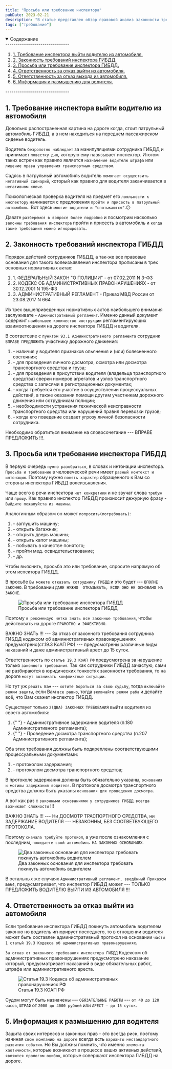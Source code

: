 ```yaml
---
title: "Просьба или требование инспектора"
pubDate: 2023-02-21
description: "В статье представлен обзор правовой анализ законности требования инспектора ГИБДД выйти из автомобиля водителя в момент остановке на дороге."
tags: ["требование"]
---
```


<details open>
  <summary>
    <span>Содержание</span>
  </summary>
  -------------------------------
  <ol>
    <li>
      <a href="#one">1. Требование инспектора выйти водителю из автомобиля.</a>
    </li>
    <li>
      <a href="#two">2. Законность требований инспектора ГИБДД.</a>
    </li>
    <li>
      <a href="#three">3. Просьба или требование инспектора ГИБДД.</a>
    </li>
    <li>
      <a href="#four">4. Ответственность за отказ выйти из автомобиля.</a>
    </li>
    <li>
      <a href="#five">5. Ответственность за отказ выхода из автомобиля.</a>
    </li>
    <li>
      <a href="#six">6. Информация к размышению для водителя.</a>
    </li>
  </ol>
  -------------------------------
</details>

<section class="article-section" id="one">

## 1. Требование инспектора выйти водителю из автомобиля

Довольно распостраненная картина на дороге когда, стоит патрульный автомобиль ГИБДД, а в нем находиться на переднем пассажирском сиденье водитель.

Водитель `безропотно наблюдает` за манипуляциями сотрудника ГИБДД и принимает `повестку дня`, которую ему навязывает инспектор. Итогом таких встреч как правило является `назначение водителю штрафа` или `лишение права управления транспортным средством`.

Садясь в патрульный автомобиль водитель `помогает осуществить негативный сценарий`, который как правило для водителя заканчивается в `негативном ключе`.

Психологиеская проверка водителя на предмет его `лояльности к инспектору` начинается с предложения `пройти и присесть в патрульный автомобиль`. Вот здесь `многие водители и "спотыкаются"`.😕

Давате `разберемся в вопросе более подробно` и посмотрим насколько `законны требования инспектора` пройти и присесть в автомобиль и `когда такие требования можно игнорировать`.

</section>

<section class="article-section" id="two">

## 2. Законность требований инспектора ГИБДД

Порядок действий сотрудников ГИБДД, а так-же все правовые основания для такого волеизъявления инспектора прописаны в трех основных нормативных актах:

<ol>
  <li>
    <a>1. ФЕДЕРАЛЬНЫЙ ЗАКОН "О ПОЛИЦИИ" - от 07.02.2011 N 3-ФЗ</a>
  </li>
  <li>
    <a>
      2. КОДЕКС ОБ АДМИНИСТРАТИВНЫХ ПРАВОНАРУШЕНИЯХ - от 30.12.2001 N 195-ФЗ
    </a>
  </li>
  <li>
    <a>3. АДМИНИСТРАТИВНЫЙ РЕГЛАМЕНТ - Приказ МВД России от 23.08.2017 N 664</a>
  </li>
</ol>

Из трех вышеприведенных нормативных актов наибольшего внимания заслуживате - `Административный регламент`. Именно данный документ содержит `наибольшее количество инструкции` регламентирующих взаимоотношения на дороге инспектора ГИБДД и водителя.

В соответсвие с `пунктом 93.1 Административного регламента` сотрудник `ВПРАВЕ ПРЕДЛОЖИТЬ` участнику дорожного движения:

<ol>
  <li>
    <a>
      - наличия у водителя признаков опьянения и (или) болезненного состояния;
    </a>
  </li>
  <li>
    <a>
      - для проведения личного досмотра, осмотра или досмотра транспортного
      средства и груза;
    </a>
  </li>
  <li>
    <a>
      - для проведения в присутствии водителя (владельца транспортного средства)
      сверки номеров агрегатов и узлов транспортного средства с записями в
      регистрационных документах;
    </a>
  </li>
  <li>
    <a>
      - когда требуется его участие в осуществлении процессуальных действий, а
      также оказании помощи другим участникам дорожного движения или сотрудникам
      полиции;
    </a>
  </li>
  <li>
    <a>
      - необходимости устранения технической неисправности транспортного
      средства или нарушений правил перевозки грузов;
    </a>
  </li>
  <li>
    <a> - когда его поведение создает угрозу личной безопасности сотрудника.</a>
  </li>
</ol>

Необходимо обратиться внимание на словосочетание --- <span class="alert">ВПРАВЕ ПРЕДЛОЖИТЬ !!!</span>.

</section>

<section class="article-section" id="three">

## 3. Просьба или требование инспектора ГИБДД

В первую очередь `нужно разобраться`, в словах и интонации инспектора.
`Просьба и требование` в человеческой речи имеет `разный контекст и интонацию`. Поэтому нужно `понять характер` обращенного к Вам со стороны инспектора ГИБДД волеизъявления.

Чаще всего в речи инспектора `нет конкретики` и не звучат слова `требую` или `прошу`. Как правило инспектор ГИБДД произносит дежурную фразу - `Выйдите пожалуйста из машины`.

Аналогичным образом он может `попросить(потребовать)`:

<ol>
  <li>
    <a> - заглушить машину;</a>
  </li>
  <li>
    <a> - открыть багажник;</a>
  </li>
  <li>
    <a>- открыть дверь машины;</a>
  </li>
  <li>
    <a>- открыть капот машины;</a>
  </li>
  <li>
    <a>- побывать в качестве понятого;</a>
  </li>
  <li>
    <a>- пройти мед. освидетельствование;</a>
  </li>
  <li>
    <a>- др.</a>
  </li>
</ol>

Чтобы выяснить, просьба это или требование, спросите напрямую об этом испектора ГИБДД.

В просьбе `Вы можете отказать сотруднику ГИБДД` и это будет --- `ВПОЛНЕ ЗАКОННО`. В требовании `ДАЖЕ НУЖНО  ОТКАЗЫВАТЬ, ЕСЛИ ОНО НЕ ОСНОВАНО НА ЗАКОНЕ`.

<figure>
  <img
    src="/images/prosba-ili-trebovanie-inspektora/prosba_otkaz.jpg"
    alt="Просьба или требование инспектора ГИБДД"
  />
  <figcaption>Просьба или требование инспектора ГИБДД</figcaption>
</figure>

Поэтому `я рекомендую четко знать все законные требования`, чтобы действовать на дороге `ГРАМОТНО и ЭФФЕКТИВНО`.

<div class="zametka">
  <span class="italic">ВАЖНО ЗНАТЬ !!!</span> --- За отказ от законного
  требования сотрудника ГИБДД кодексом об административных правонарушениях
  предумотрено(ст.19.3 КоАП РФ) --- предусмотрены различные виды наказаний и
  даже административный арест до 15 суток.
</div>

Ответственность по `статье 19.3 КоАП РФ` предусмотрена за нарушение только `законного требования`. Так как сотрудники ГИБДД зачастую, сами не разбираются в юридических тонкостях законности требования, то на дороге `могут возникать конфликтные ситуации`.

Но тут уж `решать Вам` --- `хотите бороться за свою судьбу`, тогда `включайте режим защиты`, если Вам `все равно`, тогда `включайте режим раба` и делайте всё, что Вам скажет инспектор ГИБДД.

Существует только `2(ДВА) ЗАКОННЫХ ТРЕБОВАНИЯ` выйти водителя из своего автомобиля:

<ol>
  <li>
    <a>
      {" "}
      - Административное задержание водителя (п.180 Административного регламента);
    </a>
  </li>
  <li>
    <a>
      {" "}
      - Проведение досмотра транспортного средства (п.207 Административного регламента);
    </a>
  </li>
</ol>

Оба этих требования должны быть подкреплены соответствующими процессуальными документами:

<ol>
  <li>
    <a> - протоколом задержания;</a>
  </li>
  <li>
    <a> - протоколом досмотра транспортного средства;</a>
  </li>
</ol>

В протоколе задержания должны быть обязательно указаны, `основания и мотивы задержания водителя`.
В протоколе досмотра транспортного средства должны быть указаны `основания для проведения досмотра`.

А вот как раз с `законными основаниями у сотрудников ГИБДД всегда возникают сложности` !!!

<div class="zametka">
  <span class="italic">ВАЖНО ЗНАТЬ !!!</span> --- Ни ДОСМОТР ТРАСПОРТНОГО
  СРЕДСТВА, ни ЗАДЕРЖАНИЕ ВОДИТЕЛЯ --- НЕЗАКОННЫ, БЕЗ СООТВЕТВУЮЩЕГО ПРОТОКОЛА.
</div>

Поэтому `сначала требуйте протокол`, а уже после ознакомления с последним, `покидаете свой автомобиль НА ЗАКОННЫХ ОСНОВАНИЯХ`.

<figure>
  <img
    src="/images/prosba-ili-trebovanie-inspektora/dva_osnov.jpg"
    alt="Два законных основания для инспектора требовать покинуть автомобиль водителем"
  />
  <figcaption>
    Два законных основания для инспектора требовать покинуть автомобиль
    водителем
  </figcaption>
</figure>

В остальных же случаях `Административный регламент, введённый Приказом №664`, предусматривает, что инспектор ГИБДД может --- <span class="alert">ТОЛЬКО ПРЕДЛОЖИТЬ ВОДИТЕЛЮ ВЫЙТИ ИЗ АВТОМОБИЛЯ !!!</span>

</section>

<section class="article-section" id="four">

## 4. Ответственность за отказ выйти из автомобиля

Если требование инспектора ГИБДД покинуть автомобиль водителем законно но водитель игнорирует последнего, то в отношении водителя может быть составлен административный протокол на основании `части 1 статьй 19.3 Кодекса об административных правонарушениях`.

`За отказ от законного требования инспектора ГИБДД` Кодексом об административных правонарушениях предусмотрено наказание который, предусматривает наказаний в виде обязательных работ, штрафа или административного ареста.

<figure>
  <img
    src="/images/prosba-ili-trebovanie-inspektora/19_3.jpg"
    alt="Статья 19.3 Кодекса об административных правонарушениях РФ"
  />
  <figcaption>Статья 19.3 КОАП РФ</figcaption>
</figure>

Судом могут быть назначены --- `ОБЯЗАТЕЛЬНЫЕ РАБОТЫ` --- `от 40 до 120 часов`, `ШТРАФ` от `2000 до 4000 рублей` или `АРЕСТ — до 15 суток`.

</section>

<section class="article-section" id="five">

## 5. Информация к размышению для водителя

Защита своих интересов и законных прав - это всегда риск, поэтому начиная `свою компанию на дороге` всегда есть `варианты нестандартного развития события`. Но Вы должны помнить, что именно `элементы хаотичности`, которые возникают в процессе ваших активных действий, `являются прологом ошибок`, которые совершают инспектора ГИБДД на дороге.

</section>
